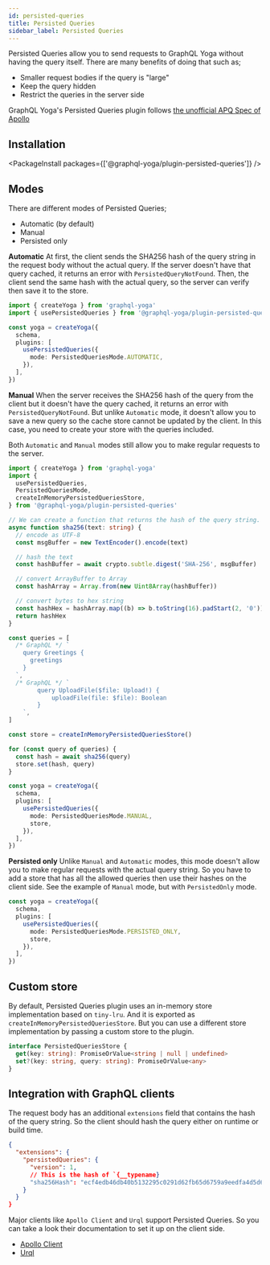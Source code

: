 ```yaml
---
id: persisted-queries
title: Persisted Queries
sidebar_label: Persisted Queries
---
```


Persisted Queries allow you to send requests to GraphQL Yoga without having the query itself. There are many benefits of doing that such as;

- Smaller request bodies if the query is "large"
- Keep the query hidden
- Restrict the queries in the server side

GraphQL Yoga's Persisted Queries plugin follows [the unofficial APQ Spec of Apollo](https://github.com/apollographql/apollo-link-persisted-queries#apollo-engine)

## Installation

<PackageInstall packages={['@graphql-yoga/plugin-persisted-queries']} />

## Modes

There are different modes of Persisted Queries;

- Automatic (by default)
- Manual
- Persisted only

**Automatic**
At first, the client sends the SHA256 hash of the query string in the request body without the actual query. If the server doesn't have that query cached, it returns an error with `PersistedQueryNotFound`.
Then, the client send the same hash with the actual query, so the server can verify then save it to the store.

```ts
import { createYoga } from 'graphql-yoga'
import { usePersistedQueries } from '@graphql-yoga/plugin-persisted-queries'

const yoga = createYoga({
  schema,
  plugins: [
    usePersistedQueries({
      mode: PersistedQueriesMode.AUTOMATIC,
    }),
  ],
})
```

**Manual**
When the server receives the SHA256 hash of the query from the client but it doesn't have the query cached, it returns an error with `PersistedQueryNotFound`.
But unlike `Automatic` mode, it doesn't allow you to save a new query so the cache store cannot be updated by the client.
In this case, you need to create your store with the queries included.

Both `Automatic` and `Manual` modes still allow you to make regular requests to the server.

```ts
import { createYoga } from 'graphql-yoga'
import {
  usePersistedQueries,
  PersistedQueriesMode,
  createInMemoryPersistedQueriesStore,
} from '@graphql-yoga/plugin-persisted-queries'

// We can create a function that returns the hash of the query string.
async function sha256(text: string) {
  // encode as UTF-8
  const msgBuffer = new TextEncoder().encode(text)

  // hash the text
  const hashBuffer = await crypto.subtle.digest('SHA-256', msgBuffer)

  // convert ArrayBuffer to Array
  const hashArray = Array.from(new Uint8Array(hashBuffer))

  // convert bytes to hex string
  const hashHex = hashArray.map((b) => b.toString(16).padStart(2, '0')).join('')
  return hashHex
}

const queries = [
  /* GraphQL */ `
    query Greetings {
      greetings
    }
  `,
  /* GraphQL */ `
        query UploadFile($file: Upload!) {
            uploadFile(file: $file): Boolean
        }
    `,
]

const store = createInMemoryPersistedQueriesStore()

for (const query of queries) {
  const hash = await sha256(query)
  store.set(hash, query)
}

const yoga = createYoga({
  schema,
  plugins: [
    usePersistedQueries({
      mode: PersistedQueriesMode.MANUAL,
      store,
    }),
  ],
})
```

**Persisted only**
Unlike `Manual` and `Automatic` modes, this mode doesn't allow you to make regular requests with the actual query string. So you have to add a store that has all the allowed queries then use their hashes on the client side.
See the example of `Manual` mode, but with `PersistedOnly` mode.

```ts
const yoga = createYoga({
  schema,
  plugins: [
    usePersistedQueries({
      mode: PersistedQueriesMode.PERSISTED_ONLY,
      store,
    }),
  ],
})
```

## Custom store

By default, Persisted Queries plugin uses an in-memory store implementation based on `tiny-lru`. And it is exported as `createInMemoryPersistedQueriesStore`.
But you can use a different store implementation by passing a custom store to the plugin.

```ts
interface PersistedQueriesStore {
  get(key: string): PromiseOrValue<string | null | undefined>
  set?(key: string, query: string): PromiseOrValue<any>
}
```

## Integration with GraphQL clients

The request body has an additional `extensions` field that contains the hash of the query string. So the client should hash the query either on runtime or build time.

```json
{
  "extensions": {
    "persistedQueries": {
      "version": 1,
      // This is the hash of `{__typename}
      "sha256Hash": "ecf4edb46db40b5132295c0291d62fb65d6759a9eedfa4d5d612dd5ec54a6b38"
    }
  }
}
```

Major clients like `Apollo Client` and `Urql` support Persisted Queries. So you can take a look their documentation to set it up on the client side.

- [Apollo Client](https://www.apollographql.com/docs/apollo-server/performance/apq/#step-2-enable-automatic-persisted-queries)
- [Urql](https://formidable.com/open-source/urql/docs/advanced/persistence-and-uploads/)
